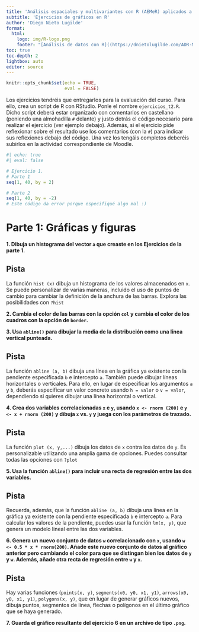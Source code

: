 ```yaml
---
title: 'Análisis espaciales y multivariantes con R (AEMeR) aplicados a estudios de biodiversidad'
subtitle: 'Ejercicios de gráficos en R'
author: 'Diego Nieto Lugilde'
format: 
  html:
    logo: img/R-logo.png
    footer: "[Análisis de datos con R]((https://dnietolugilde.com/ADR-MUGAB-UCO)"
toc: true
toc-depth: 2
lightbox: auto
editor: source
---
```


```r
knitr::opts_chunk$set(echo = TRUE,
                      eval = FALSE)
```

::: callout-note
Los ejercicios tendréis que entregarlos para la evaluación del curso. Para ello, crea un script de R con RStudio. Ponle el nombre `ejercicios_t2.R`. Dicho script deberá estar organizado con comentarios en castellano (poniendo una almohadilla `#` delante) y justo detrás el código necesario para realizar el ejercicio (ver ejemplo debajo). Además, si el ejercicio pide reflexionar sobre el resultado use los comentarios (con la `#`) para indicar sus reflexiones debajo del código. Una vez los tengáis completos deberéis subirlos en la actividad correspondiente de Moodle.

```r
#| echo: true
#| eval: false

# Ejercicio 1.
# Parte 1
seq(1, 40, by = 2)

# Parte 2
seq(1, 40, by = -2)
# Este código da error porque especifiqué algo mal :)

```
:::


# Parte 1: Gráficas y figuras

**1. Dibuja un histograma del vector `a` que creaste en los Ejercicios de la parte 1.**

::: {.callout-tip collapse="true"}
## Pista

La función `hist (x)` dibuja un histograma de los valores almacenados en `x`. Se puede personalizar de varias maneras, incluido el uso de puntos de cambio para cambiar la definición de la anchura de las barras. Explora las posibilidades con `?hist`
:::

**2. Cambia el color de las barras con la opción `col` y cambia el color de los cuadros con la opción de `border`.**

**3. Usa `abline()` para dibujar la media de la distribución como una línea vertical punteada.**

::: {.callout-tip collapse="true"}
## Pista

La función `abline (a, b)` dibuja una línea en la gráfica ya existente con la pendiente especificada `b` e intercepto `a`. También puede dibujar líneas horizontales o verticales. Para ello, en lugar de especificar los argumentos `a` y `b`, deberás especificar un valor concreto usando `h = valor` o `v = valor`, dependiendo si quieres dibujar una línea horizontal o vertical.
:::

**4. Crea dos variables correlacionadas `x` e `y`, usando `x <- rnorm (200)` e `y <- x + rnorm (200)` y dibuja `x` vs. `y` y juega con los parámetros de trazado.** 

::: {.callout-tip collapse="true"}
## Pista

La función `plot (x, y,...)` dibuja los datos de `x` contra los datos de `y`. Es personalizable utilizando una amplia gama de opciones. Puedes consultar todas las opciones con `?plot`
:::

**5. Usa la función `abline()` para incluir una recta de regresión entre las dos variables.**

::: {.callout-tip collapse="true"}
## Pista

Recuerda, además, que la función `abline (a, b)` dibuja una línea en la gráfica ya existente con la pendiente especificada `b` e intercepto `a`. Para calcular los valores de la pendiente, puedes usar la función `lm(x, y)`, que genera un modelo lineal entre las dos variables.
:::

**6. Genera un nuevo conjunto de datos `w` correlacionado con `x`, usando `w <- 0.5 * x * rnorm(200)`. Añade este nuevo conjunto de datos al gráfico anterior pero cambiando el color para que se distingan bien los datos de `y` y `w`. Además, añade otra recta de regresión entre `w` y `x`.**

::: {.callout-tip collapse="true"}
## Pista

Hay varias funciones (`points(x, y)`, `segments(x0, y0, x1, y1)`, `arrows(x0, y0, x1, y1)`, `polygons(x, y)`, que en lugar de generar gráficos nuevos, dibuja puntos, segmentos de línea, flechas o polígonos en el último gráfico que se haya generado.
:::

**7. Guarda el gráfico resultante del ejercicio 6 en un archivo de tipo `.png`.**